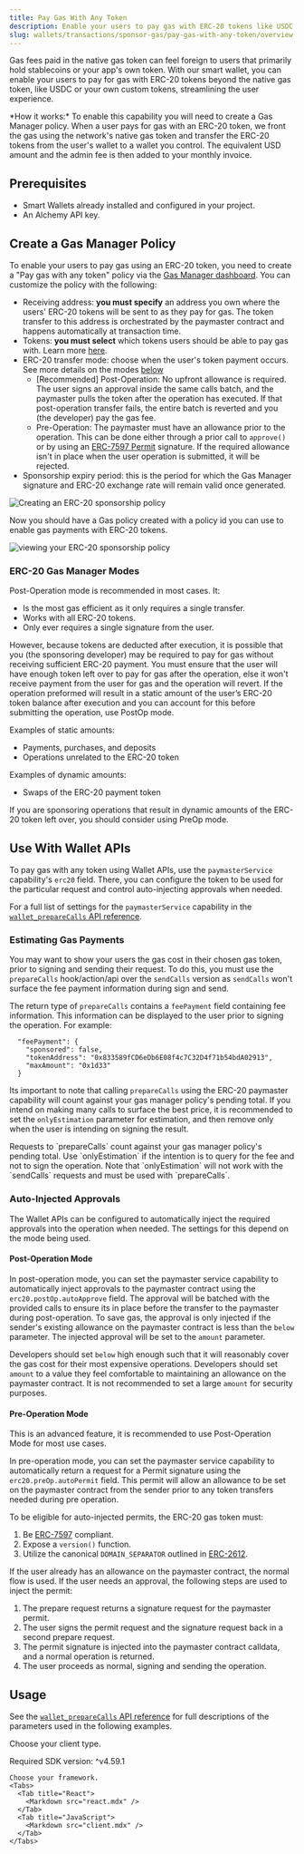 ```yaml
---
title: Pay Gas With Any Token
description: Enable your users to pay gas with ERC-20 tokens like USDC via Gas Manager
slug: wallets/transactions/sponsor-gas/pay-gas-with-any-token/overview
---
```


Gas fees paid in the native gas token can feel foreign to users that primarily hold stablecoins or your app's own token. With our smart wallet, you can enable your users to pay for gas with ERC-20 tokens beyond the native gas token, like USDC or your own custom tokens, streamlining the user experience.

<Tip>
  *How it works:* To enable this capability you will need to create a Gas
  Manager policy. When a user pays for gas with an ERC-20 token, we front the
  gas using the network's native gas token and transfer the ERC-20 tokens from
  the user's wallet to a wallet you control. The equivalent USD amount and the
  admin fee is then added to your monthly invoice.
</Tip>

## Prerequisites

- Smart Wallets already installed and configured in your project.
- An Alchemy API key.

## Create a Gas Manager Policy

To enable your users to pay gas using an ERC-20 token, you need to create a "Pay gas with any token" policy via the [Gas Manager dashboard](https://dashboard.alchemy.com/gas-manager/policy/create). You can customize the policy with the following:

- Receiving address: **you must specify** an address you own where the users' ERC-20 tokens will be sent to as they pay for gas. The token transfer to this address is orchestrated by the paymaster contract and happens automatically at transaction time.
- Tokens: **you must select** which tokens users should be able to pay gas with. Learn more [here](https://www.alchemy.com/docs/reference/gas-manager-faqs).
- ERC-20 transfer mode: choose when the user's token payment occurs. See more details on the modes [below]()
  - [Recommended] Post-Operation: No upfront allowance is required. The user signs an approval inside the same calls batch, and the paymaster pulls the token after the operation has executed. If that post-operation transfer fails, the entire batch is reverted and you (the developer) pay the gas fee.
  - Pre-Operation: The paymaster must have an allowance prior to the operation. This can be done either through a prior call to `approve()` or by using an [ERC-7597 Permit](https://eips.ethereum.org/EIPS/eip-7597) signature. If the required allowance isn't in place when the user operation is submitted, it will be rejected.
- Sponsorship expiry period: this is the period for which the Gas Manager signature and ERC-20 exchange rate will remain valid once generated.

<img
  src="/images/wallets/erc-20-policy-create.png"
  alt="Creating an ERC-20 sponsorship policy"
/>

Now you should have a Gas policy created with a policy id you can use to enable gas payments with ERC-20 tokens.

<img
  src="/images/wallets/erc-20-sponsorship-policy.png"
  alt="viewing your ERC-20 sponsorship policy"
/>

### ERC-20 Gas Manager Modes

Post-Operation mode is recommended in most cases. It:

- Is the most gas efficient as it only requires a single transfer.
- Works with all ERC-20 tokens.
- Only ever requires a single signature from the user.

However, because tokens are deducted after execution, it is possible that you (the sponsoring developer) may be required to pay for gas without receiving sufficient ERC-20 payment.
You must ensure that the user will have enough token left over to pay for gas after the operation, else it won't receive payment from the user for gas and the operation will revert.
If the operation preformed will result in a static amount of the user’s ERC-20 token balance after execution and you can account for this before submitting the operation, use PostOp mode.

Examples of static amounts:

- Payments, purchases, and deposits
- Operations unrelated to the ERC-20 token

Examples of dynamic amounts:

- Swaps of the ERC-20 payment token

If you are sponsoring operations that result in dynamic amounts of the ERC-20 token left over, you should consider using PreOp mode.

## Use With Wallet APIs

To pay gas with any token using Wallet APIs, use the `paymasterService` capability's `erc20` field.
There, you can configure the token to be used for the particular request and control auto-injecting approvals when needed.

For a full list of settings for the `paymasterService` capability in the [`wallet_prepareCalls` API reference](/docs/wallets/api/smart-wallets/wallet-api-endpoints/wallet-api-endpoints/wallet-prepare-calls).

### Estimating Gas Payments

You may want to show your users the gas cost in their chosen gas token, prior to signing and sending their request. To do this, you must use the `prepareCalls` hook/action/api over the `sendCalls` version
as `sendCalls` won't surface the fee payment information during sign and send.

The return type of `prepareCalls` contains a `feePayment` field containing fee information. This information can be displayed to the user prior to signing the operation. For example:

```
  "feePayment": {
    "sponsored": false,
    "tokenAddress": "0x833589fCD6eDb6E08f4c7C32D4f71b54bdA02913",
    "maxAmount": "0x1d33"
  }
```

Its important to note that calling `prepareCalls` using the ERC-20 paymaster capability will count against your gas manager policy's pending total. If you intend on making many
calls to surface the best price, it is recommended to set the `onlyEstimation` parameter for estimation, and then remove only when the user is intending on signing the result.

<Warning>
  Requests to `prepareCalls` count against your gas manager policy's pending
  total. Use `onlyEstimation` if the intention is to query for the fee and not
  to sign the operation. Note that `onlyEstimation` will not work with the
  `sendCalls` requests and must be used with `prepareCalls`.
</Warning>

### Auto-Injected Approvals

The Wallet APIs can be configured to automatically inject the required approvals into the operation when needed. The settings for this depend on the mode being used.

#### Post-Operation Mode

In post-operation mode, you can set the paymaster service capability to automatically inject approvals to the paymaster contract using the `erc20.postOp.autoApprove` field.
The approval will be batched with the provided calls to ensure its in place before the transfer to the paymaster during post-operation.
To save gas, the approval is only injected if the sender's existing allowance on the paymaster contract is less than the `below` parameter. The injected approval will be set to
the `amount` parameter.

Developers should set `below` high enough such that it will reasonably cover the gas cost for their most expensive operations. Developers should set `amount` to a value
they feel comfortable to maintaining an allowance on the paymaster contract. It is not recommended to set a large `amount` for security purposes.

#### Pre-Operation Mode

<Note>
  This is an advanced feature, it is recommended to use Post-Operation Mode for
  most use cases.
</Note>

In pre-operation mode, you can set the paymaster service capability to automatically return a request for a Permit signature using the `erc20.preOp.autoPermit` field.
This permit will allow an allowance to be set on the paymaster contract from the sender prior to any token transfers needed during pre operation.

To be eligible for auto-injected permits, the ERC-20 gas token must:

1. Be [ERC-7597](https://eips.ethereum.org/EIPS/eip-7597) compliant.
2. Expose a `version()` function.
3. Utilize the canonical `DOMAIN_SEPARATOR` outlined in [ERC-2612](https://eips.ethereum.org/EIPS/eip-2612).

If the user already has an allowance on the paymaster contract, the normal flow is used. If the user needs an
approval, the following steps are used to inject the permit:

1. The prepare request returns a signature request for the paymaster permit.
2. The user signs the permit request and the signature request back in a second prepare request.
3. The permit signature is injected into the paymaster contract calldata, and a normal operation is returned.
4. The user proceeds as normal, signing and sending the operation.

## Usage

See the [`wallet_prepareCalls` API reference](/docs/wallets/api/smart-wallets/wallet-api-endpoints/wallet-api-endpoints/wallet-prepare-calls) for full descriptions of
the parameters used in the following examples.

Choose your client type.

<Tabs>
  <Tab title="SDK">
    <Info>Required SDK version: ^v4.59.1</Info>

    Choose your framework.
    <Tabs>
      <Tab title="React">
        <Markdown src="react.mdx" />
      </Tab>
      <Tab title="JavaScript">
        <Markdown src="client.mdx" />
      </Tab>
    </Tabs>

  </Tab>
  <Tab title="API">
    <Markdown src="api.mdx" />
  </Tab>
</Tabs>
